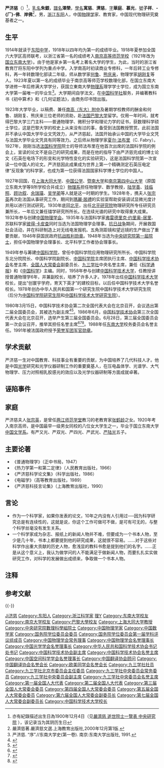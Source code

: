 {{blpsources|time=2013-03-24T05:39:56+00:00}}
{{Infobox_Person
| name = 严济慈
|image= Yan Jici sketch by Xu Beihong.jpg
|box_width= 
|occupation= 
| period = 
|birth_name=
| other_names =
| Sex = 男
|birth_date= 1901年1月23日
|birth_place= {{QIN}}[[浙江|浙江]][[东阳|东阳]]
|death_date= {{death date and age|1996|11|2|1901|1|23}}
|death_place= 
| nationality ={{PRC}}
| residence =
| party =
| religion =
| spouse = [[张宗英|张宗英]]
| relatives = 
|education= 
| past = 
{{Infobox_People_CAS
|学部=数学物理学部
|专业=物理
|当选年=1955年
}}
{{Infobox_People_Sinica
|组别=數理科學組
|届数=第1屆
|当选年=1948年
}}
| work =
|awards=
}}
'''严济慈'''（{{bd|1901年|1月23日|1996年|11月2日|catIdx=Yan,严}}）<ref group="注">亦有紀錄描述出生日為1900年12月4日（见[https://academicians.sinica.edu.tw/index.php?func=1-D 嚴濟慈 逝世院士一覽表 中央研究院] {{Wayback|url=https://academicians.sinica.edu.tw/index.php?func=1-D |date=20161102125806 }}），该记录当为其阴历生日</ref>，[[乳名|乳名]]'''朱銀'''，[[譜名|譜名]]'''澤榮'''，[[训名|學名]]'''寓慈'''、'''濟慈'''，[[表字|字]]'''華庭'''、'''慕光'''，[[號|號]]'''子祥'''、'''-{厂}-佛'''、'''岸佛'''<ref>嚴濟慈著.嚴濟慈文選.上海教育出版社,2000年12月第1版.</ref>，男，[[浙江省|浙江]][[东阳縣|东阳]]人，中国[[物理学|物理学]]家、教育家，中国现代物理研究奠基者之一。

== 生平 ==
1914年就读于[[东阳中学|东阳中学]]，1918年以四年均为第一的成绩毕业。1918年夏参加全国六大学区高师联考，以浙江省第一名的成绩考入[[南京高等师范学校|南京高等师范学校]]（1921年改为[[国立东南大学|国立东南大学]]）。由于他是家乡第一名考上著名大学的学生，为此，当时的浙江省教育厅将东阳中学列为重点中学。入学南高时初读商业专修科，一年后转工业专修科，再一年转数理化部读二年级，师从数学家[[何鲁|何鲁]]、[[熊庆来|熊庆来]]，物理学家[[胡刚复|胡刚复]]等人。1923年夏以第一名的成绩毕业于南京高等师范学校数理化部，在国立东南大学进修一年后修满大学学分，获国立東南大學[[南京大學物理系|物理系]]理学学士学位，成为国立东南大学第一届唯一的毕业生<ref>严济慈. “序”.//东南大学史(第一卷). 南京:东南大学出版社, 1991.</ref>。大学期间自学法文，在[[中国科学社|中国科学社]]服务，并编著教科书《初中算术》和《几何证题法》，由商务印书馆出版。

1923年大学毕业，以稿费、兼任[[南京师范大学附属中学|南高（东大）附中]]及暑期学校教师的酬金和何鲁、胡刚复、熊庆来三位老师的资助，赴[[法国|法国]][[巴黎大学|巴黎大学]]留学。仅用一年时间，就考得巴黎大学三门主科——普通物理学、微积分学和理论力学的证书，获数理科学硕士学位，这是巴黎大学的校史上从来没有过的事，备受到法国教授赞赏。此前法国并不承认中国大学毕业文凭效力，从严济慈起，法国开始承认中国的大学毕业文凭与法国大学毕业文凭具有同等效力。之后师从物理学家[[夏尔·法布里|夏尔·法布里]]（C. Fabry）。1927年，刚刚当选[[法国科学院|法国科学院]]院士的导师法布里在他首次出席的法国科学院的例会上，宣读的论文不是自己的研究成果，而是在他的指导下由严济慈完成的博士论文《石英在电场下的形变和光学特性变化的实验研究》，这是法国科学院第一次宣读一位中国人的论文。严济慈因此成果成为世界上第一个精确测定石英压电定律“反现象”的科学家，也成为第一位获得法国国家科学博士学位的中国人。

1927年回国，在[[上海|上海]][[大同大学_(上海)|大同大学]]、[[中国公学|中国公学]]、[[暨南大学|暨南大学]]和[[南京|南京]][[第四中山大学|第四中山大学]]（原国立东南大学等9所学校合并成立）[[南京大学物理学院|物理系]]担任物理学、数学教授，[[陆学善|陆学善]]、[[钱临照|钱临照]]、[[顾功叙|顾功叙]]、[[余瑞璜|余瑞璜]]、[[吴学蔺|吴学蔺]]等人就是这一时期的学生。1928年冬，携夫人[[张宗英|张宗英]]再次赴法国从事研究工作，期间到[[瑪麗·居禮|瑪麗·居禮]]的实验室帮助安装调试显微光度计并用以进行测试研究。1930年底回[[北平|北平]]，出任[[北平研究院|北平研究院]]物理研究所专任研究员兼所长，一年后又兼任镭学研究所所长。在连续光谱的研究中取得重大成果。1932年参与创建[[中国物理学会|中国物理学会]]。1935年与法国科学家[[弗雷德里克·约里奥-居里|弗雷德里克·约里奥-居里]]、苏联科学家[[彼得·卡皮查|彼得·卡皮查]]同时当选为法国物理学会理事。[[抗日战争|抗日战争]]期间，开展救国社会活动，并在科研制造上对无线电发报机、五角测距镜和望远镜的生产做出了重要贡献，1946年获国民政府[[抗战胜利勋章|抗战胜利勋章]]。1948年当选为[[中央研究院|中央研究院]][[中央研究院第一屆院士|第一屆院士]]，担任中国物理学会理事长、北平科学工作者协会理事长。

1949年参与筹建[[中国科学院|中国科学院]]，曾任中国科学院应用物理研究所所长、中国科学院东北分院院长、中国科学院副院长、[[中国科学院|中国科学院]]主席团执行主席、[[中国科学技术协会|中国科学技术协会]]名誉主席、[[全国人大常委会|全国人大常委会]]副委员长、[[九三学社|九三学社]]中央名誉主席，兼任《[[科学通报|科学通报]]》和《[[中国科学_(期刊)|中国科学]]》主编。同时，1958年参与创建[[中国科学技术大学|中国科学技术大学]]，任教授讲授普通物理学6年，并兼副校长，培养了许多人才。1978年出任[[中国科学技术大学|中国科学技术大学]]校长，提出“创寰宇学府，育天下英才”的建校目标，以后任中国科学技术大学名誉校长。1978年创办中华人民共和国第一个研究生院中国科学技术大学研究生院（后分为[[中国科学院研究生院|中国科学院研究生院]]和[[中国科学技术大学研究生院|中国科学技术大学研究生院]]）。

1980年3月15日，中国科学技术协会第二次全国代表大会在北京召开，会议选出第二届全国委员会，其被选为副主席<ref>{{Cite book|title=中国共产党组织史资料 附卷4 中华人民共和国群众团体组织 1949.10-1997.9|last=[[中共中央组织部|中共中央组织部]]，中共中央党史研究室，中央档案馆|publisher=[[中共党史出版社|中共党史出版社]]|year=2000|isbn=7-80136-318-3|location=北京|pages=405-406}}</ref><ref>{{Cite book|title=中国科学技术团体|last=何志平，尹恭成，张小梅主编|publisher=上海：[[上海科学普及出版社|上海科学普及出版社]]|year=1990.12|isbn=7-5427-0276-9|pages=1010-1011}}</ref>。1986年6月，[[中国科学技术协会|中国科学技术协会]]第三次全国代表大会在北京召开，选举产生第三届全国委员会。6月28日，第三届全国委员会第一次会议召开，推举其担任名誉主席<ref>{{Cite book|title=中国科学技术协会第三次全国代表大会文件汇编|last=[[中国科协研究室|中国科协研究室]]编|publisher=中国科协研究室|pages=94-96}}</ref><ref>{{Cite book|title=中国共产党组织史资料 附卷4 中华人民共和国群众团体组织 1949.10-1997.9|last=[[中共中央组织部|中共中央组织部]]，中共中央党史研究室，中央档案馆|publisher=[[中共党史出版社|中共党史出版社]]|year=2000|isbn=7-80136-318-3|location=北京|pages=408}}</ref><ref>{{Cite book|title=当代中国科学技术发展史|last=陈建新等主编|publisher=[[湖北教育出版社|湖北教育出版社]]|year=1994.10|isbn=7-5351-1355-9|pages=609|location=武汉}}</ref>。1988年任[[东南大学|东南大学]]校务委员会名誉主任。1991年被法国政府授予[[法國榮譽軍團勳章|荣誉军团军官勋章]]。

== 学术贡献 ==
严济慈一生对中国教育、科技事业有重要的贡献，为中国培养了几代科技人才。他是中国[[光学|光学]]研究和光学仪器研制工作的重要奠基人，在压电晶体学、光谱学、大气物理学、压力对照相乳胶感光的效应以及光学仪器研制等方面成就卓著。

== 诬陷事件 ==
{{fact|解放初期，有人检举严先生在[[北平研究院物理所|北平研究院物理所]]任内，贪污一千六百美金，被诬陷为贪污犯，此事件对严先生打击巨大，从过去时有独特发言的人，变成了一个沉默寡言的人，但他坚持不说假话，总是用自己的方式说真话，保持了独立的人格。}}

== 家庭 ==
严济慈夫人[[张宗英|张宗英]]，是曾任[[两江师范学堂|两江师范学堂]]教习的老教育家[[張鶴齡_(光緒進士)|张鹤龄]]之女。1920年考入南京高师，是中国最早一级男女同校的八位女大学生之一，毕业于国立东南大学[[南京大学文学院|中国文学系]]。有严又光、严双光、严四光、严武光、[[严陆光|严陆光]]五子。

== 主要论著 ==
*《普通物理学》（正中书局，1947）
*《热力学第一和第二定律》（人民教育出版社，1966）
*《严济慈科学论文集》（科学出版社，1986）
*《电磁学》（高等教育出版社，1989）
*《严济慈科技言论集》（上海教育出版社，1990）

== 言论 ==
* 作为一个科学家，如果你发表的论文，10年之内没有人引用过──因为科学研究总是有连续性的，这就是说，你这个工作可做可不做，是可有可无的，与整个科学丝毫没有发生关系。
* 一个科学家成为杂志、报纸上的新闻人物并不难，但要成为一个书本人物，至少是几十年，书本上都要提到他的研究成果，这就很不容易。......对于这些对科学作出重大贡献的历史人物，愈浅显的教科书愈是提到他们的名字。......正是从这个意义上，我认为做学问的人不能满足于做新闻人物，而要扎扎实实做研究工作，对科学的发展做出成绩来，争取做一个书本人物。

== 注释 ==
{{reflist|group="注"}}

== 参考文献 ==
{{Reflist}}

{{-}}
{{start box}}
{{succession box|[[郭沫若|郭沫若]]|[[管惟炎|管惟炎]]|[[中国科学技术大学|中国科学技术大学]]校长|1980年2月－1984年9月}}
{{succession box|首任|[[管惟炎|管惟炎]]|[[中国科学技术大学研究生院|中国科学技术大学研究生院]]院长|1978年3月－1985年7月}}
{{s-ppo}}
{{s-before|[[薛愚|薛愚]]}}
{{s-title|[[九三学社北京市委员会|九三学社北京市委员会]]主任委员|1958年－1966年}}
{{s-after|[[王竹溪|王竹溪]]}}
{{end box}}

{{中央研究院第一屆院士}}
{{中国科学院数学物理学部院士}}
{{国务院学位委员会第一届学科评议组/理学}}
{{Navboxes 
| title  = 严济慈在[[中华全国青年联合会|中华全国青年联合会]]的职务
| list1  =
{{中华全国民主青年联合总会第一届委员会}}
}}
{{Navboxes 
| title  = 严济慈在[[中国物理学会|中国物理学会]]的职务
| list1  =
{{中国物理学会第一届理事会}}
{{中国物理学会第三届理事会}}
}}
{{Navboxes
| title  = 严济慈在[[中国光学学会|中国光学学会]]的职务
| list1  =
{{中国光学学会第一届理事会}}
{{中国光学学会第二届理事会}}
{{中国光学学会第三届理事会}}
}}
{{Navboxes 
| title  = 严济慈在[[中国科学技术协会|中国科学技术协会]]的职务
| list1  =
{{中华人民共和国科学技术协会第一届全国委员会}}
{{中国科学技术协会第二届全国委员会}}
{{中国科学技术协会第三届全国委员会}}
}}
{{Navboxes 
| title  = 严济慈在[[九三学社|九三学社]]的职务
| list1  =
{{九三学社第一届中央理事会}}
{{九三学社第二届中央理事会}}
{{九三学社第三届中央委员会}}
{{九三学社第四届中央委员会}}
{{九三学社第五届中央委员会}}
{{九三学社第六届中央委员会}}
{{九三学社第七届中央委员会}}
{{九三学社第八届中央委员会}}
{{九三学社第九届中央委员会}}
}}
{{Navboxes
| title  = 严济慈在[[欧美同学会|欧美同学会]]的职务
| list1  =
{{欧美同学会第一届理事会}}
{{欧美同学会第二届理事会}}
}}
{{Navboxes 
| title  = 严济慈在[[中国翻译协会|中国翻译协会]]的职务
| list1  =
{{中国翻译工作者协会第一届理事会}}
{{中国翻译工作者协会第二届理事会}}
{{中国翻译工作者协会第三届理事会}}
}}

{{Authority control}}
{{DEFAULTSORT:Yan严}}
[[Category:严姓|Ji济慈]]
[[Category:东阳人|Category:东阳人]]
[[Category:浙江科学家|Category:浙江科学家]]
[[Category:國立中央大學大陸時期校友|理Y]]
[[Category:东南大学校友|Category:东南大学校友]]
[[Category:南京大学校友|Category:南京大学校友]]
[[Category:巴黎大學校友|Category:巴黎大學校友]]
[[Category:上海大同大学教授|Category:上海大同大学教授]]
[[Category:中央研究院數理科學組院士|Category:中央研究院數理科學組院士]]
[[Category:中国物理学家|Category:中国物理学家]]
[[Category:中国数学家|Category:中国数学家]]
[[Category:国务院学位委员会委员|Category:国务院学位委员会委员]]
[[Category:国务院学位委员会第一届学科评议组成员|Category:国务院学位委员会第一届学科评议组成员]]
[[Category:中国物理学会常务理事|Category:中国物理学会常务理事]]
[[Category:中国物理学会名誉理事长|Category:中国物理学会名誉理事长]]
[[Category:中国光学学会名誉理事长|Category:中国光学学会名誉理事长]]
[[Category:中华人民共和国科学技术协会书记处书记|Category:中华人民共和国科学技术协会书记处书记]]
[[Category:中国科学技术协会副主席|Category:中国科学技术协会副主席]]
[[Category:中国科学技术协会名誉主席|Category:中国科学技术协会名誉主席]]
[[Category:中国空间科学学会名誉理事长|Category:中国空间科学学会名誉理事长]]
[[Category:中国翻译协会顾问|Category:中国翻译协会顾问]]
[[Category:中国翻译协会名誉会长|Category:中国翻译协会名誉会长]]
[[Category:欧美同学会名誉会长|Category:欧美同学会名誉会长]]
[[Category:九三学社社员|Category:九三学社社员]]
[[Category:九三学社北京市委员会主任委员|Category:九三学社北京市委员会主任委员]]
[[Category:九三学社中央委员会常务委员|Category:九三学社中央委员会常务委员]]
[[Category:九三学社中央委员会副主席|Category:九三学社中央委员会副主席]]
[[Category:九三学社中央委员会名誉主席|Category:九三学社中央委员会名誉主席]]
[[Category:第一届全国人大代表|Category:第一届全国人大代表]]
[[Category:第二届全国人大代表|Category:第二届全国人大代表]]
[[Category:第三届全国人大常委会委员|Category:第三届全国人大常委会委员]]
[[Category:第四届全国人大常委会委员|Category:第四届全国人大常委会委员]]
[[Category:第五届全国人大常委会委员|Category:第五届全国人大常委会委员]]
[[Category:第六届全国人大常委会副委员长|Category:第六届全国人大常委会副委员长]]
[[Category:第七届全国人大常委会副委员长|Category:第七届全国人大常委会副委员长]]
[[Category:中国科学技术大学校长|Category:中国科学技术大学校长]]